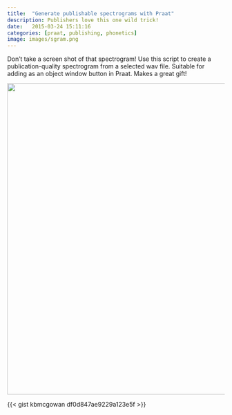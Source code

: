 ```yaml
---
title:  "Generate publishable spectrograms with Praat"
description: Publishers love this one wild trick!
date:   2015-03-24 15:11:16
categories: [praat, publishing, phonetics]
image: images/sgram.png
---
```


Don't take a screen shot of that spectrogram! Use this script to
create a publication-quality spectrogram from a selected wav file.
Suitable for adding as an object window button in Praat. Makes a great gift!

![](images/sgram.png){width=720 fig-alt="A lovely spectrogram"}


{{< gist kbmcgowan df0d847ae9229a123e5f >}}

